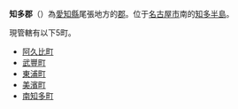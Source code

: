 {{日本郡
| 郡 = 知多郡
| 日文原名 = 知多郡
| 平假名 = ちたぐん
| 羅馬字拼音 = Chita-gun
| 地圖 =
| 都道府縣 = 愛知縣
| 編號 = 
| 町 = 5
| 村 = 
| 經度 = 
| 緯度 = 
| 註記 = 
|}}
'''知多郡'''（{{jpn|j=知多郡|hg=ちたぐん|rm=Chita gun|f=y}}）為[[愛知縣|愛知縣]]尾張地方的[[郡|郡]]。位于[[名古屋市|名古屋市]]南的[[知多半島|知多半島]]。

現管轄有以下5町。
*[[阿久比町|阿久比町]]
*[[武豐町|武豐町]]
*[[東浦町|東浦町]]
*[[美濱町_(愛知縣)|美濱町]]
*[[南知多町|南知多町]]

{{尾張國的郡}}
{{愛知縣}}{{Authority control}}